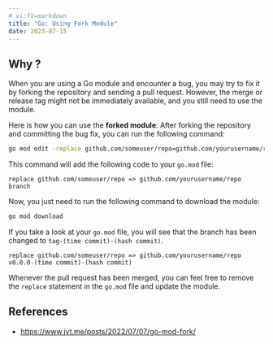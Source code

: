 ```yaml
---
# vi:ft=markdown
title: "Go: Using Fork Module"
date: 2023-07-15
---
```


## Why ?

When you are using a Go module and encounter a bug, you may try to fix it by forking the repository and sending a pull request. However, the merge or release tag might not be immediately available, and you still need to use the module.

Here is how you can use the **forked module**: After forking the repository and committing the bug fix, you can run the following command:

```bash
go mod edit -replace github.com/someuser/repo=github.com/yourusername/repo@branch
```

This command will add the following code to your `go.mod` file:

```gomod
replace github.com/someuser/repo => github.com/yourusername/repo branch
```

Now, you just need to run the following command to download the module:

```bash
go mod download
```

If you take a look at your `go.mod` file, you will see that the branch has been changed to `tag-(time commit)-(hash commit)`.

```gomod
replace github.com/someuser/repo => github.com/yourusername/repo v0.0.0-(time commit)-(hash commit)
```

Whenever the pull request has been merged, you can feel free to remove the `replace` statement in the `go.mod` file and update the module.

## References

-   https://www.jvt.me/posts/2022/07/07/go-mod-fork/